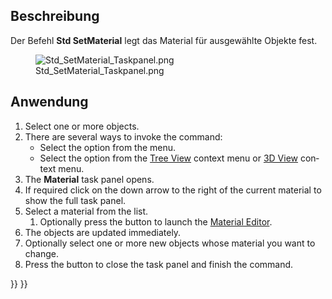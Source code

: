 <languages/>

{{Docnav/de
|[[Std_ToggleNavigation/de|NavigationEditieren]]
|[[Std_SetAppearance/de|SetAppearance]]
|[[Std_View_Menu/de|Std Menü Ansicht]]
|IconL=Std_ToggleNavigation.svg
|IconR=Std_SetAppearance.svg
|IconC=Freecad.svg
}}

<div lang="en" dir="ltr" class="mw-content-ltr">
{{GuiCommand
|Name=Std SetMaterial
|MenuLocation=View → Material
|Workbenches=[[Material_Workbench|Material]], [[Part_Workbench|Part]], [[PartDesign_Workbench|PartDesign]] and more
|Shortcut=
|Version=1.0
|SeeAlso=[[Std_SetAppearance|Std SetAppearance]]
}}
</div>

<span id="Description"></span>
==Beschreibung==

Der Befehl '''Std SetMaterial''' legt das Material für ausgewählte Objekte fest.

[[Image:Std_SetMaterial_Taskpanel.png]]
<div lang="en" dir="ltr" class="mw-content-ltr">
{{Caption|The Material task panel}}
</div>

<span id="Usage"></span>
==Anwendung==

<div lang="en" dir="ltr" class="mw-content-ltr">
# Select one or more objects.
# There are several ways to invoke the command:
#* Select the {{MenuCommand|View → [[Image:Std_SetMaterial.svg|16px]] Material}} option from the menu.
#* Select the {{MenuCommand|[[Image:Std_SetMaterial.svg|16px]] Material}} option from the [[Tree_View|Tree View]] context menu or [[3D_View|3D View]] context menu.
# The '''Material''' task panel opens.
# If required click on the down arrow to the right of the current material to show the full task panel.
# Select a material from the list.
## Optionally press the {{Button|Launch Editor}} button to launch the [[Material_Edit|Material Editor]].
# The objects are updated immediately.
# Optionally select one or more new objects whose material you want to change.
# Press the {{Button|Close}} button to close the task panel and finish the command.
</div>


{{Docnav/de
|[[Std_ToggleNavigation/de|NavigationEditieren]]
|[[Std_SetAppearance/de|SetAppearance]]
|[[Std_View_Menu/de|Std Menü Ansicht]]
|IconL=Std_ToggleNavigation.svg
|IconR=Std_SetAppearance.svg
|IconC=Freecad.svg
}}

{{Std_Base_navi{{#translation:}}}}
{{Userdocnavi{{#translation:}}}}